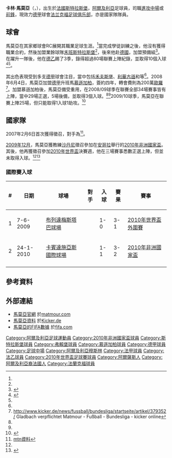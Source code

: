 {{noteta
|G1=足球
|G2=德甲
|G3=法甲
|T=zh-hans:卡利姆·马特莫尔; zh-hk:卡林·馬莫亞
|1=zh-hans:马特莫尔; zh-hk:馬莫亞
}}{{Infobox Football biography 2
|         playername = 卡林·馬莫亞<br />
كريم مطمور
|              image = [[File:Karim_Matmour_2012.jpg|240px]]
|           fullname = Karim Matmour
|             height = {{height|m=1.81}}
|        dateofbirth = {{birth date and age|1985|6|25}}
|        cityofbirth = [[斯特拉斯堡|斯特拉斯堡]]
|     countryofbirth = [[法國|法國]]
|        currentclub = [[法兰克福足球俱乐部|法兰克福足球俱乐部]]
|         clubnumber = 21
|           position = [[進攻中場|進攻中場]]、[[前鋒_(足球)|前鋒]]
|        youthyears1 = 1991–99
|        youthyears2 = 1999–03
|        youthyears3 = 2003–04
|        youthyears4 = 2004–06
|        youthclubs1 = [[禾班斯特拉斯堡|禾班斯特拉斯堡]]
|        youthclubs2 = {{fc|斯特拉斯堡}}
|        youthclubs3 = [[禾班斯特拉斯堡|禾班斯特拉斯堡]]
|        youthclubs4 = {{fc|弗賴堡}}
|             years1 = 2005–08
|             years2 = 2008–11
|             years3 = 2011–
|             clubs1 = {{fc|弗賴堡}}
|             clubs2 = [[慕遜加柏|慕遜加柏]]
|             clubs3 = [[法兰克福足球俱乐部|法兰克福足球俱乐部]]
|              caps1 = 79
|              caps2 = 59
|              caps3 = 15
|             goals1 = 10
|             goals2 = 6
|             goals3 = 3
|     nationalyears1 = 2007–
|      nationalteam1 = {{nft|阿爾及利亞}}
|      nationalcaps1 = 29
|     nationalgoals1 = 2
|            cupdate = 11/12/2011
|           ntupdate = 11/12/2011
}}

'''卡林·馬莫亞'''（{{lang-ar|'''كريم مطمور'''}}，{{bd|1985年|6月25日}}），出生於[[法國|法國]][[斯特拉斯堡|斯特拉斯堡]]，[[阿爾及利亞|阿爾及利亞]]足球員，司職[[進攻中場|進攻中場]]或[[前鋒_(足球)|前鋒]]，現效力[[德甲|德甲]]球會[[法兰克福足球俱乐部|法兰克福足球俱乐部]]，亦是{{nft|阿爾及利亞}}國家隊隊員。

==球會==
馬莫亞在其家鄉球會{{fc|斯特拉斯堡}}RC展開其職業足球生涯。<ref name="fifa"/>當完成學徒訓練之後，他沒有獲得職業合約，然後加盟業餘球隊[[禾班斯特拉斯堡|禾班斯特拉斯堡]]<ref name="fifa"/>，後來他赴[[德國|德國]]，加盟{{fc|弗賴堡}}預備組<ref>{{Cite web |url=http://www.scfreiburg.com/handler/teams/profis/player/40_Matmour |title=Profile at SC Freiburg's official website |accessdate=2010-07-28 |archive-date=2007-05-09 |archive-url=https://web.archive.org/web/20070509114410/http://www.scfreiburg.com/handler/teams/profis/player/40_Matmour |dead-url=yes }}</ref>。在躍升一隊後，他在[[德乙|德乙]]踢了3季，錄得超過80場聯賽上陣紀錄，並取得10個入球<ref>{{Cite web |url=http://www.transfermarkt.de/de/news/31714/matmour-jetzt-wird-es-wieder-nach-oben-gehen.html |title=Matmour: „Jetzt wird es wieder nach oben gehen“ |accessdate=2010-07-28 |archive-date=2010-02-10 |archive-url=https://web.archive.org/web/20100210123624/http://www.transfermarkt.de/de/news/31714/matmour-jetzt-wird-es-wieder-nach-oben-gehen.html |dead-url=no }}</ref><ref name="fifa"/>。

其出色表現受到多支[[德甲|德甲]]球會注目，當中包括[[禾夫斯堡|禾夫斯堡]]、[[利華古遜|利華古遜]]和{{fc|法蘭克福}}等<ref name="fifa"/>。2008年6月4日，馬莫亞加盟[[德甲|德甲]]升班馬[[慕遜加柏|慕遜加柏]]，簽約四年，轉會費則為200萬[[歐羅|歐羅]]<ref>http://www.kicker.de/news/fussball/bundesliga/startseite/artikel/379352/ {{Wayback|url=http://www.kicker.de/news/fussball/bundesliga/startseite/artikel/379352/ |date=20090918195928 }} Gladbach verpflichtet Matmour - Fußball - Bundesliga - kicker online</ref>。加盟慕遜加柏後，馬莫亞備受重用，在2008/09球季在聯賽全部34場賽事皆有上陣，當中29場正選，5場後備，並取得3個入球。<ref name="espn"/><ref name="fifa"/>2009/10球季，馬莫亞在聯賽上陣25場，但只能取得1入球1助攻。<ref name="espn">{{Cite web |url=http://soccernet.espn.go.com/players/stats?id=121539&cc=4716 |title=espn數據 |accessdate=2010-07-28 |archive-date=2010-02-18 |archive-url=https://web.archive.org/web/20100218055952/http://soccernet.espn.go.com/players/stats?id=121539&cc=4716 |dead-url=no }}</ref>

==國家隊==
2007年2月6日首次獲得{{nft|阿爾及利亞}}徵召，對手為{{nft|利比亞}}<ref>[http://nationscup.mtnfootball.com/live/content.php?Item_ID=28370 mtn資料]{{dead link|date=2017年11月 |bot=InternetArchiveBot |fix-attempted=yes }}</ref>。

[[2009年12月|2009年12月]]，馬莫亞獲教練[[沙丹尼|沙丹尼]]徵召參加在[[安哥拉|安哥拉]]舉行的[[2010年非洲國家盃|2010年非洲國家盃]]。其後，他再獲徵召參加[[2010年世界盃|2010年世界盃]]決賽週，他在{{nft|阿爾及利亞}}三場賽事悉數正選上陣，但並未取得入球。<ref name="espn"/><ref name="fifa">{{FIFA player|296826}}</ref>

===國際賽入球===

<!---Repeat entries indicate more than one goal in a single game--->
{| class="wikitable"
|-
! # !! 日期!! 球場!! 對手!! 入球!! 賽果!! 賽事
|-
| 1 || 7-6-2009 || [[布列達|布列達]][[梅斯塔巴球場|梅斯塔巴球場]] || {{fb|EGY}} || 1-0 || 3-1 || [[2010年世界盃外圍賽|2010年世界盃外圍賽]]
|-
| 2 || 24-1-2010 || [[卡賓達|卡賓達]][[施亞斯國際球場|施亞斯國際球場]] || {{fb|CIV}} || 1-1 || 3-2 || [[2010年非洲國家盃|2010年非洲國家盃]]
|-
|}


== 參考資料 ==
{{reflist}}

==外部連結==
*[http://www.matmour.com/ 馬莫亞官網]{{Wayback|url=http://www.matmour.com/ |date=20100723144458 }} 於[http://www.matmour.com/ matmour.com]{{Wayback|url=http://www.matmour.com/ |date=20100723144458 }}
*[http://www.kicker.de/fussball/2bundesliga/vereine/spielersteckbrief/object/34205/saison/2006-07 馬莫亞資料]{{Wayback|url=http://www.kicker.de/fussball/2bundesliga/vereine/spielersteckbrief/object/34205/saison/2006-07 |date=20080420125059 }} 於[http://www.kicker.de/ Kicker.de]{{Wayback|url=http://www.kicker.de/ |date=20110222175255 }}
*[http://www.fifa.com/worldfootball/statisticsandrecords/players/player=212808/index.html  馬莫亞的FIFA數據]{{Wayback|url=http://www.fifa.com/worldfootball/statisticsandrecords/players/player=212808/index.html |date=20090621022243 }} 於[http://www.fifa.com/ fifa.com]{{WebCite|url=https://www.webcitation.org/6Duu1Ajz7?url=http://www.fifa.com/ |date=20130124185557 |dateformat=iso }}

{{Algeria Squad 2010 World Cup}}

{{DEFAULTSORT:Matmour, Karim}}
[[Category:阿爾及利亞足球運動員|Category:阿爾及利亞足球運動員]]
[[Category:2010年非洲國家盃球員|Category:2010年非洲國家盃球員]]
[[Category:斯特拉斯堡球員|Category:斯特拉斯堡球員]]
[[Category:弗賴堡球員|Category:弗賴堡球員]]
[[Category:慕遜加柏球員|Category:慕遜加柏球員]]
[[Category:德甲球員|Category:德甲球員]]
[[Category:足球中場|Category:足球中場]]
[[Category:阿爾及利亞穆斯林|Category:阿爾及利亞穆斯林]]
[[Category:法甲球員|Category:法甲球員]]
[[Category:法乙球員|Category:法乙球員]]
[[Category:2010年世界盃足球賽球員|Category:2010年世界盃足球賽球員]]
[[Category:阿爾薩斯人|Category:阿爾薩斯人]]
[[Category:阿爾及利亞裔法國人|Category:阿爾及利亞裔法國人]]
[[Category:法蘭克福球員|Category:法蘭克福球員]]
